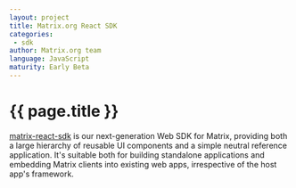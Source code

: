 ```yaml
---
layout: project
title: Matrix.org React SDK
categories: 
 - sdk
author: Matrix.org team
language: JavaScript
maturity: Early Beta
---
```


# {{ page.title }}
[matrix-react-sdk](https://github.com/matrix-org/matrix-react-sdk) is our next-generation Web SDK for Matrix, providing both a large hierarchy of reusable UI components and a simple neutral reference application. It's suitable both for building standalone applications and embedding Matrix clients into existing web apps, irrespective of the host app's framework.

